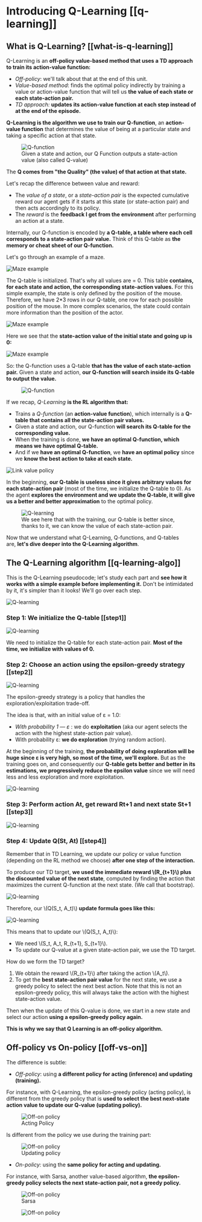 # Introducing Q-Learning [[q-learning]]
## What is Q-Learning? [[what-is-q-learning]]

Q-Learning is an **off-policy value-based method that uses a TD approach to train its action-value function:**

- *Off-policy*: we'll talk about that at the end of this unit.
- *Value-based method*: finds the optimal policy indirectly by training a value or action-value function that will tell us **the value of each state or each state-action pair.**
- *TD approach:* **updates its action-value function at each step instead of at the end of the episode.**

**Q-Learning is the algorithm we use to train our Q-function**, an **action-value function** that determines the value of being at a particular state and taking a specific action at that state.

<figure>
<img src="https://huggingface.co/datasets/huggingface-deep-rl-course/course-images/resolve/main/en/unit3/Q-function.jpg" alt="Q-function"/>
  <figcaption>Given a state and action, our Q Function outputs a state-action value (also called Q-value)</figcaption>
</figure>

The **Q comes from "the Quality" (the value) of that action at that state.**

Let's recap the difference between value and reward:

- The *value of a state*, or a *state-action pair* is the expected cumulative reward our agent gets if it starts at this state (or state-action pair) and then acts accordingly to its policy.
- The *reward* is the **feedback I get from the environment** after performing an action at a state.

Internally, our Q-function is encoded by **a Q-table, a table where each cell corresponds to a state-action pair value.** Think of this Q-table as **the memory or cheat sheet of our Q-function.**

Let's go through an example of a maze.

<img src="https://huggingface.co/datasets/huggingface-deep-rl-course/course-images/resolve/main/en/unit3/Maze-1.jpg" alt="Maze example"/>

The Q-table is initialized. That's why all values are = 0. This table **contains, for each state and action, the corresponding state-action values.** 
For this simple example, the state is only defined by the position of the mouse. Therefore, we have 2*3 rows in our Q-table, one row for each possible position of the mouse. In more complex scenarios, the state could contain more information than the position of the actor.

<img src="https://huggingface.co/datasets/huggingface-deep-rl-course/course-images/resolve/main/en/unit3/Maze-2.jpg" alt="Maze example"/>

Here we see that the **state-action value of the initial state and going up is 0:**

<img src="https://huggingface.co/datasets/huggingface-deep-rl-course/course-images/resolve/main/en/unit3/Maze-3.jpg" alt="Maze example"/>

So: the Q-function uses a Q-table **that has the value of each state-action pair.** Given a state and action, **our Q-function will search inside its Q-table to output the value.**

<figure>
<img src="https://huggingface.co/datasets/huggingface-deep-rl-course/course-images/resolve/main/en/unit3/Q-function-2.jpg" alt="Q-function"/>
</figure>

If we recap, *Q-Learning* **is the RL algorithm that:**

- Trains a *Q-function* (an **action-value function**), which internally is a **Q-table that contains all the state-action pair values.**
- Given a state and action, our Q-function **will search its Q-table for the corresponding value.**
- When the training is done, **we have an optimal Q-function, which means we have optimal Q-table.**
- And if we **have an optimal Q-function**, we **have an optimal policy** since we **know the best action to take at each state.**

<img src="https://huggingface.co/datasets/huggingface-deep-rl-course/course-images/resolve/main/en/unit3/link-value-policy.jpg" alt="Link value policy"/>


In the beginning, **our Q-table is useless since it gives arbitrary values for each state-action pair** (most of the time, we initialize the Q-table to 0). As the agent **explores the environment and we update the Q-table, it will give us a better and better approximation** to the optimal policy.

<figure class="image table text-center m-0 w-full">
<img src="https://huggingface.co/datasets/huggingface-deep-rl-course/course-images/resolve/main/en/unit3/Q-learning-1.jpg" alt="Q-learning"/>
  <figcaption>We see here that with the training, our Q-table is better since, thanks to it, we can know the value of each state-action pair.</figcaption>
</figure>

Now that we understand what Q-Learning, Q-functions, and Q-tables are, **let's dive deeper into the Q-Learning algorithm**.

## The Q-Learning algorithm [[q-learning-algo]]

This is the Q-Learning pseudocode; let's study each part and **see how it works with a simple example before implementing it.** Don't be intimidated by it, it's simpler than it looks! We'll go over each step.

<img src="https://huggingface.co/datasets/huggingface-deep-rl-course/course-images/resolve/main/en/unit3/Q-learning-2.jpg" alt="Q-learning"/>

### Step 1: We initialize the Q-table [[step1]]

<img src="https://huggingface.co/datasets/huggingface-deep-rl-course/course-images/resolve/main/en/unit3/Q-learning-3.jpg" alt="Q-learning"/>


We need to initialize the Q-table for each state-action pair. **Most of the time, we initialize with values of 0.**

### Step 2: Choose an action using the epsilon-greedy strategy [[step2]]

<img src="https://huggingface.co/datasets/huggingface-deep-rl-course/course-images/resolve/main/en/unit3/Q-learning-4.jpg" alt="Q-learning"/>


The epsilon-greedy strategy is a policy that handles the exploration/exploitation trade-off.

The idea is that, with an initial value of ɛ = 1.0:

- *With probability 1 — ɛ* : we do **exploitation** (aka our agent selects the action with the highest state-action pair value).
- With probability ɛ: **we do exploration** (trying random action).

At the beginning of the training, **the probability of doing exploration will be huge since ɛ is very high, so most of the time, we'll explore.** But as the training goes on, and consequently our **Q-table gets better and better in its estimations, we progressively reduce the epsilon value** since we will need less and less exploration and more exploitation.

<img src="https://huggingface.co/datasets/huggingface-deep-rl-course/course-images/resolve/main/en/unit3/Q-learning-5.jpg" alt="Q-learning"/>


### Step 3: Perform action At, get reward Rt+1 and next state St+1 [[step3]]

<img src="https://huggingface.co/datasets/huggingface-deep-rl-course/course-images/resolve/main/en/unit3/Q-learning-6.jpg" alt="Q-learning"/>

### Step 4: Update Q(St, At) [[step4]]

Remember that in TD Learning, we update our policy or value function (depending on the RL method we choose) **after one step of the interaction.**

To produce our TD target, **we used the immediate reward \\(R_{t+1}\\) plus the discounted value of the next state**, computed by finding the action that maximizes the current Q-function at the next state. (We call that bootstrap).

<img src="https://huggingface.co/datasets/huggingface-deep-rl-course/course-images/resolve/main/en/unit3/Q-learning-7.jpg" alt="Q-learning"/>

Therefore, our \\(Q(S_t, A_t)\\) **update formula goes like this:**

<img src="https://huggingface.co/datasets/huggingface-deep-rl-course/course-images/resolve/main/en/unit3/Q-learning-8.jpg" alt="Q-learning"/>


This means that to update our \\(Q(S_t, A_t)\\):

- We need \\(S_t, A_t, R_{t+1}, S_{t+1}\\).
- To update our Q-value at a given state-action pair, we use the TD target.

How do we form the TD target?
1. We obtain the reward \\(R_{t+1}\\) after taking the action \\(A_t\\).
2. To get the **best state-action pair value** for the next state, we use a greedy policy to select the next best action. Note that this is not an epsilon-greedy policy, this will always take the action with the highest state-action value.

Then when the update of this Q-value is done, we start in a new state and select our action **using a epsilon-greedy policy again.**

**This is why we say that Q Learning is an off-policy algorithm.**

## Off-policy vs On-policy [[off-vs-on]]

The difference is subtle:

- *Off-policy*: using **a different policy for acting (inference) and updating (training).**

For instance, with Q-Learning, the epsilon-greedy policy (acting policy), is different from the greedy policy that is **used to select the best next-state action value to update our Q-value (updating policy).**


<figure>
<img src="https://huggingface.co/datasets/huggingface-deep-rl-course/course-images/resolve/main/en/unit3/off-on-1.jpg" alt="Off-on policy"/>
  <figcaption>Acting Policy</figcaption>
</figure>

Is different from the policy we use during the training part:


<figure>
<img src="https://huggingface.co/datasets/huggingface-deep-rl-course/course-images/resolve/main/en/unit3/off-on-2.jpg" alt="Off-on policy"/>
  <figcaption>Updating policy</figcaption>
</figure>

- *On-policy:* using the **same policy for acting and updating.**

For instance, with Sarsa, another value-based algorithm, **the epsilon-greedy policy selects the next state-action pair, not a greedy policy.**


<figure>
<img src="https://huggingface.co/datasets/huggingface-deep-rl-course/course-images/resolve/main/en/unit3/off-on-3.jpg" alt="Off-on policy"/>
    <figcaption>Sarsa</figcaption>
</figure>

<figure>
<img src="https://huggingface.co/datasets/huggingface-deep-rl-course/course-images/resolve/main/en/unit3/off-on-4.jpg" alt="Off-on policy"/>
</figure>
